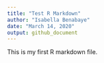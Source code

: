 ```yaml
---
title: "Test R Markdown"
author: "Isabella Benabaye"
date: "March 14, 2020"
output: github_document
---
```


This is my first R markdown file.
```r

```


